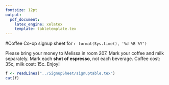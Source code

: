 ```yaml
---
fontsize: 12pt
output:
  pdf_document:
    latex_engine: xelatex
    template: tabletemplate.tex
---
```


#Coffee Co-op signup sheet for  `r format(Sys.time(), '%d %B %Y')`

Please bring your money to Melissa in room 207. Mark your coffee and milk separately.  Mark each **shot of espresso**, not each beverage.  Coffee cost: 35c, milk cost: 15c. Enjoy!

```r
f <- readLines("../SignupSheet/signuptable.tex")
cat(f)
```

